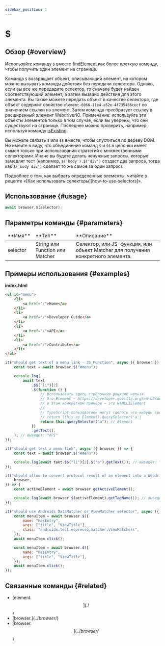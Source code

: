 ```yaml
---
sidebar_position: 1
---
```



# $

## Обзор {#overview}

Используйте команду `$` вместо [findElement][find-element] как более краткую команду, чтобы получить один элемент на странице.

Команда `$` возвращает объект, описывающий элемент, на котором можно вызывать команды действия без передачи селектора. Однако, если вы все же передадите селектор, то сначала будет найден соответствующий элемент, а затем вызвано действие для этого элемента. Вы также можете передать объект в качестве селектора, где объект содержит свойство `element-6066-11e4-a52e-4f735466cecf` со значением ссылки на элемент. Затем команда преобразует ссылку в расширенный элемент WebdriverIO. Примечание: используйте эти объекты элементов только в том случае, если вы уверены, что они существуют на странице. Последнее можно проверить, например, используя команду [isExisting](./isExisting).

Вы можете связать `$` или `$$` вместе, чтобы спуститься по дереву DOM. Но имейте в виду, что объединение команд `$` и `$$` в цепочки имеет смысл только при использовании стратегий с множественными селекторами. Иначе вы будете делать ненужные запросы, которые замедлят тест (например, `$('body').$('div')` создаст два запроса, тогда как `$('body div')` сделает то же самое за один запрос).

<Admonition type="info">
    Подробнее о том, как выбрать определенные элементы, читайте в рецепте «[Как использовать
    селекторы][how-to-use-selectors]».
</Admonition>

## Использование {#usage}

```javascript
await browser.$(selector);
```

## Параметры команды {#parameters}

<table>
<thead>
<tr><td>**Имя**</td><td>**Тип**</td><td>**Описание**</td></tr>
</thead>
<tbody>
<tr><td>selector</td><td>String или Function или Matcher</td><td>Селектор, или JS-функция, или объект Matcher для получения конкретного элемента.</td></tr>

</tbody>
</table>

## Примеры использования {#examples}

**index.html**

```html
<ul id="menu">
    <li>
        <a href="/">Home</a>
    </li>
    <li>
        <a href="/">Developer Guide</a>
    </li>
    <li>
        <a href="/">API</a>
    </li>
    <li>
        <a href="/">Contribute</a>
    </li>
</ul>
```

```javascript
it("should get text of a menu link - JS Function", async ({ browser }) => {
    const text = await browser.$("#menu");

    console.log(
        await text
            .$$("li")[2]
            .$(function () {
                // Использовать здесь стрелочную функцию нельзя.
                // Это Element – https://developer.mozilla.org/en-US/docs/Web/API/Element
                // в этом конкретном примере – это HTMLLIElement
                //
                // TypeScript-пользователи могут сделать что-нибудь вроде:
                // return (this as Element).querySelector('a')
                return this.querySelector("a"); // Element
            })
            .getText(),
    ); // выведет: "API"
});

it("should get text a menu link", async ({ browser }) => {
    const text = await browser.$("#menu");

    console.log(await text.$$("li")[2].$("a").getText()); // выведет: "API"
});

it("should allow to convert protocol result of an element into a WebdriverIO element", async ({
    browser,
}) => {
    const activeElement = await browser.getActiveElement();

    console.log(await browser.$(activeElement).getTagName()); // выведет активный элемент
});

it("should use Androids DataMatcher or ViewMatcher selector", async ({ browser }) => {
    const menuItem = await browser.$({
        name: "hasEntry",
        args: ["title", "ViewTitle"],
        class: "androidx.test.espresso.matcher.ViewMatchers",
    });
    await menuItem.click();

    const menuItem = await browser.$({
        name: "hasEntry",
        args: ["title", "ViewTitle"],
    });
    await menuItem.click();
});
```

## Связанные команды {#related}

-   [element.$$](./$$)
-   [browser.$](../browser/$)
-   [browser.$$](../browser/$$)

[find-element]: https://webdriver.io/docs/api/webdriver/#findelement
[how-to-use-selectors]: https://webdriver.io/docs/selectors
